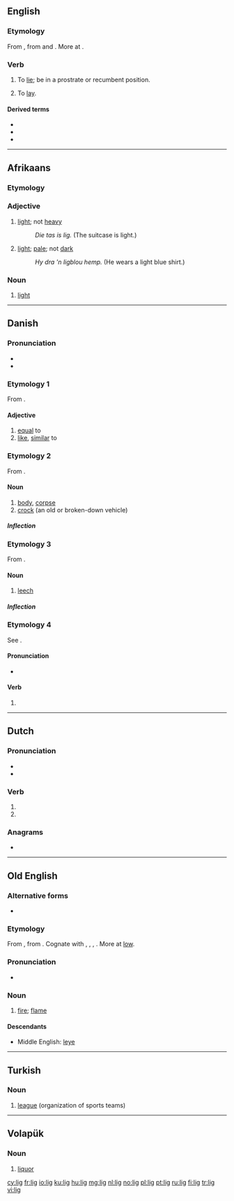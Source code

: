==English==

===Etymology===
From {{etyl|enm}} {{term|liggen|lang=enm}}, from {{etyl|ang}} {{term|licgan||to lie, be situated, be at rest, remain|lang=ang}} and {{etyl|non}} {{term|liggja||to lie|lang=non}}. More at {{l|en|lie}}.

===Verb===
{{en-verb|ligg|ing}}

# {{intransitive|UK|_|dialectal}} To [[lie]]; be in a prostrate or recumbent position.
# {{transitive|UK|_|dialectal}} To [[lay]].

====Derived terms====
* {{l|en|lig down}}
* {{l|en|lig on}}
* {{l|en|lig out}}

----
==Afrikaans==

===Etymology===
{{etyl|nl|af}} {{term|licht|lang=nl}}

===Adjective===
{{infl|af|adjective|comparative|ligter|superlative|ligste}}

# {{context|of weight}} [[light]]; not [[heavy]]
#: ''Die tas is lig.'' (The suitcase is light.)
# {{context|of color or complexion}} [[light]]; [[pale]]; not [[dark]]
#: ''Hy dra 'n ligblou hemp.'' (He wears a light blue shirt.)

===Noun===
{{infl|af|noun}}

# [[light]]

----

==Danish==

===Pronunciation===
* {{IPA|/liː/|[liːˀ]|lang=da}}
* {{audio|Da-lig.ogg|audio}}

===Etymology 1===
From {{etyl|non|da}} {{term|líkr|lang=non}}.

====Adjective====
{{infl|da|adjective|neuter|ligt|or|[[lig]]|definite and plural|[[lig]]}}

# [[equal]] to
# [[like]], [[similar]] to

===Etymology 2===
From {{etyl|non|da}} {{term|lík||body|lang=non}}.

====Noun====
{{da-noun|et}}

# [[body]], [[corpse]]
# [[crock]] (an old or broken-down vehicle)

=====Inflection=====
{{da-noun-infl|et}}

===Etymology 3===
From {{etyl|non|da}} {{term|lík||leech|lang=non}}.

====Noun====
{{da-noun|et}}

# {{nautical|lang=da}} [[leech]]

=====Inflection=====
{{da-noun-infl|et}}

===Etymology 4===
See {{term|ligge||to lie|lang=da}}.

====Pronunciation====
* {{IPA|/leɡ/|[leɡ̊]|lang=da}}

====Verb====
{{infl|da|verb form}}

# {{form of|imperative|ligge|lang=da}}

----

==Dutch==

===Pronunciation===
* {{rhymes|ɪx|lang=nl}}
* {{IPA|/lɪx/|lang=nl}}

===Verb===
{{infl|nl}}

# {{nl-verb-form|p=1|n=sg|t=pres|m=ind|liggen}}
# {{nl-verb-form|m=imp|liggen}}

===Anagrams===
* {{l|nl|gil}}

----

==Old English==

===Alternative forms===
* {{l|ang|lieg|līeġ}}

===Etymology===
From {{proto|Germanic|laugiz|fire, flame, lightning|lang=ang}}, from {{proto|Indo-European|leuk-|light; white; to shine|lang=ang}}. Cognate with {{etyl|goh|-}} {{term|loug|lang=non}}, {{etyl|non|-}} {{term|lǫygr|sc=Latinx|lang=non}}, {{term|log|lang=non}}, {{term|loga||flame, low|lang=non}}. More at [[low#Etymology_3|low]].

===Pronunciation===
* {{IPA|/liːj/|lang=ang}}

===Noun===
{{ang-noun|head=līġ|g=m|pl=[[ligas|līgas]]}}

# [[fire]]; [[flame]]

====Descendants====
* Middle English: [[leye]]

----

==Turkish==

===Noun===
{{infl|tr|noun}}

# [[league]] (organization of sports teams)

{{tbot entry|Turkish|league|2009|November|tr}}

----

==Volapük==

===Noun===
{{infl|vo|noun}}

# [[liquor]]

[[cy:lig]]
[[fr:lig]]
[[io:lig]]
[[ku:lig]]
[[hu:lig]]
[[mg:lig]]
[[nl:lig]]
[[no:lig]]
[[pl:lig]]
[[pt:lig]]
[[ru:lig]]
[[fi:lig]]
[[tr:lig]]
[[vi:lig]]